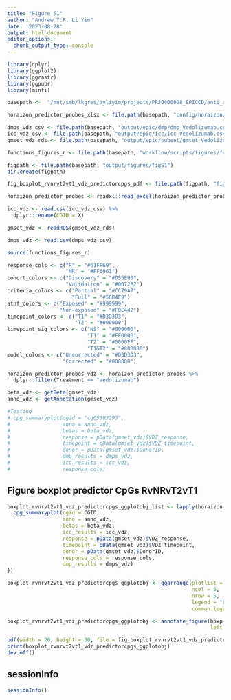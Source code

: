```yaml
---
title: "Figure S1"
author: "Andrew Y.F. Li Yim"
date: '2023-08-28'
output: html_document
editor_options: 
  chunk_output_type: console
---
```


```r
library(dplyr)
library(ggplot2)
library(ggrastr)
library(ggpubr)
library(minfi)
```

```r
basepath <-  "/mnt/smb/lkgres/ayliyim/projects/PRJ0000008_EPICCD/anti_a4b7_il1223_dnam"

horaizon_predictor_probes_xlsx <- file.path(basepath, "config/horaizon/predictor_cpgs.xlsx")

dmps_vdz_csv <- file.path(basepath, "output/epic/dmp/dmp_Vedolizumab.csv")
icc_vdz_csv <- file.path(basepath, "output/epic/icc/icc_Vedolizumab.csv")
gmset_vdz_rds <- file.path(basepath, "output/epic/subset/gmset_Vedolizumab.Rds")

functions_figures_r <- file.path(basepath, "workflow/scripts/figures/functions_figures.R")
```

```r
figpath <- file.path(basepath, "output/figures/figS1")
dir.create(figpath)

fig_boxplot_rvnrvt2vt1_vdz_predictorcpgs_pdf <- file.path(figpath, "fig_boxplot_rvnrvt2vt1_vdz_predictorcpgs.pdf")
```

```r
horaizon_predictor_probes <- readxl::read_excel(horaizon_predictor_probes_xlsx)

icc_vdz <- read.csv(icc_vdz_csv) %>%
  dplyr::rename(CGID = X)

gmset_vdz <- readRDS(gmset_vdz_rds)

dmps_vdz <- read.csv(dmps_vdz_csv)

source(functions_figures_r)
```

```r
response_cols <- c("R" = "#61FF69",
                   "NR" = "#FF6961")
cohort_colors <- c("Discovery" = "#D55E00",
                   "Validation" = "#0072B2")
criteria_colors <- c("Partial" = "#CC79A7",
                     "Full" = "#56B4E9")
atnf_colors <- c("Exposed" = "#999999",
                 "Non-exposed" = "#F0E442")
timepoint_colors <- c("T1" = "#D3D3D3",
                      "T2" = "#000000")
timepoint_sig_colors <- c("NS" = "#000000",
                          "T1" = "#FF0000",
                          "T2" = "#0000FF",
                          "T1&T2" = "#800080")
model_colors <- c("Uncorrected" = "#D3D3D3",
                  "Corrected" = "#000000")
```

```r
horaizon_predictor_probes_vdz <- horaizon_predictor_probes %>%
  dplyr::filter(Treatment == "Vedolizumab")

beta_vdz <- getBeta(gmset_vdz)
anno_vdz <- getAnnotation(gmset_vdz)
```

```r
#Testing
# cpg_summaryplot(cgid = "cg05303293",
#                 anno = anno_vdz,
#                 betas = beta_vdz,
#                 response = pData(gmset_vdz)$VDZ_response,
#                 timepoint = pData(gmset_vdz)$VDZ_timepoint,
#                 donor = pData(gmset_vdz)$DonorID,
#                 dmp_results = dmps_vdz,
#                 icc_results = icc_vdz,
#                 response_cols)
```

## Figure boxplot predictor CpGs RvNRvT2vT1

```r
boxplot_rvnrvt2vt1_vdz_predictorcpgs_ggplotobj_list <- lapply(horaizon_predictor_probes_vdz$CpG, function(CGID){
  cpg_summaryplot(cgid = CGID, 
                  anno = anno_vdz, 
                  betas = beta_vdz, 
                  icc_results = icc_vdz,
                  response = pData(gmset_vdz)$VDZ_response, 
                  timepoint = pData(gmset_vdz)$VDZ_timepoint, 
                  donor = pData(gmset_vdz)$DonorID,
                  response_cols = response_cols,
                  dmp_results = dmps_vdz)
})

boxplot_rvnrvt2vt1_vdz_predictorcpgs_ggplotobj <- ggarrange(plotlist = boxplot_rvnrvt2vt1_vdz_predictorcpgs_ggplotobj_list, 
                                                            ncol = 5, 
                                                            nrow = 5, 
                                                            legend = "bottom", 
                                                            common.legend = T)

boxplot_rvnrvt2vt1_vdz_predictorcpgs_ggplotobj <- annotate_figure(boxplot_rvnrvt2vt1_vdz_predictorcpgs_ggplotobj, 
                                                                  left = "% methylation")

pdf(width = 20, height = 30, file = fig_boxplot_rvnrvt2vt1_vdz_predictorcpgs_pdf)
print(boxplot_rvnrvt2vt1_vdz_predictorcpgs_ggplotobj)
dev.off()
```

## sessionInfo

```r
sessionInfo()
```